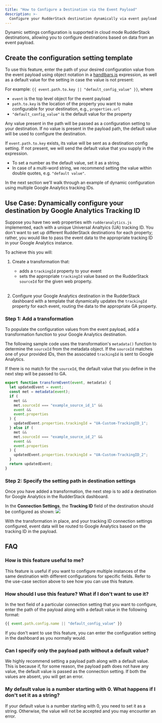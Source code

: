 ```yaml
---
title: "How to Configure a Destination via the Event Payload"
description: >-
  Configure your RudderStack destination dynamically via event payload properties.
---
```


Dynamic settings configuration is supported in <Link to="/destinations/rudderstack-connection-modes/#cloud-mode">cloud mode</Link> RudderStack destinations, allowing you to configure destinations based on data from an event payload.
## Create the configuration setting template

To use this feature, enter the path of your desired configuration value from the event payload using object notation in a [handlbars.js](https://handlebarsjs.com/guide/expressions.html) expression, as well as a default value for the setting in case the value is not present:

For example: `{{ event.path.to.key || "default_config_value" }}`, where

- `event` is the top level object for the event payload
- `path.to.key` is the location of the property you want to make configurable for your destination, e.g., `properties.url`
- `"default_config_value"` is the default value for the property

Any value present in the path will be passed as a configuration setting to your destination. If no value is present in the payload path, the default value will be used to configure the destination.



If `event.path.to.key` exists, its value will be sent as a destination config setting. If not present, we will send the default value that you supply in the expression.

<div class="infoBlock">
  <ul>
    <li> To set a number as the default value, set it as a string.</li>
    <li> In case of a multi-word string, we recommend setting the value within double quotes, e.g. <code class="inline-code">"default value"</code>.</li>
  </ul>
</div>

In the next section we'll walk through an example of dynamic configuration using multiple Google Analytics tracking IDs.

## Use Case: Dynamically configure your destination by Google Analytics Tracking ID

Suppose you have two web properties with `rudderanalytics.js` implemented, each with a unique Universal Analtyics (UA) tracking ID. You don't want to set up different RudderStack destinations for each property; rather, you would like to pass the event data to the appropriate tracking ID in your Google Analytics instance.

To achieve this you will:

1. Create a transformation that:
    - adds a `trackingId` property to your event
    - sets the appropriate `trackingId` value based on the RudderStack `sourceId` for the given web property.<br /><br />

1. Configure your Google Analytics destination in the RudderStack dashboard with a template that dynamically updates the `trackingId` property for each event, routing the data to the appropriate GA property.

### Step 1: Add a transformation

To populate the configuration values from the event payload, add a <Link to="/features/transformations/#adding-a-transformation">transformation function</Link> to your Google Analytics destination.

The following sample code uses the transformation's `metadata()` function to determine the `sourceId` from the metadata object. If the `sourceId` matches one of your provided IDs, then the associated `trackingId` is sent to Google Analytics.

If there is no match for the `sourceId`, the default value that you define in the next step will be passed to GA.

```javascript
export function transformEvent(event, metadata) {
  let updatedEvent = event;
  const met = metadata(event);
  if (
    met &&
    met.sourceId === "example_source_id_1" &&
    event &&
    event.properties
  ) {
    updatedEvent.properties.trackingId = "UA-Custom-TrackingID_1";
  } else if (
    met &&
    met.sourceId === "example_source_id_2" &&
    event &&
    event.properties
  ) {
    updatedEvent.properties.trackingId = "UA-Custom-TrackingID_2";
  }
  return updatedEvent;
}
```

### Step 2: Specify the setting path in destination settings

Once you have added a transformation, the next step is to <Link to="/dashboard-guides/destinations/#adding-a-destination">add a destination</Link> for Google Analytics in the RudderStack dashboard.

In the **Connection Settings**, the **Tracking ID** field of the destination should be configured as shown:
<img src="../../assets/user-guides/dynamic-destination-configuration.png" />


With the transformation in place, and your tracking ID connection settings configured, event data will be routed to Google Analytics based on the tracking ID in the payload.

## FAQ

### How is this feature useful to me?

This feature is useful if you want to configure multiple instances of the same destination with different configurations for specific fields. Refer to the use-case section above to see how you can use this feature.

### How should I use this feature? What if I don't want to use it?

In the text field of a particular connection setting that you want to configure, enter the path of the payload along with a default value in the following format:

```javascript
{{ event.path.config.name || "default_config_value" }}
```

If you don't want to use this feature, you can enter the configuration setting in the dashboard as you normally would.

### Can I specify only the payload path without a default value?

We highly recommend setting a payload path along with a default value. This is because if, for some reason, the payload path does not have any value, the default value is passed as the connection setting. If both the values are absent, you will get an error. 

### My default value is a number starting with 0. What happens if I don't set it as a string?

If your default value is a number starting with 0, you need to set it as a string. Otherwise, the value will not be accepted and you may encounter an error.


